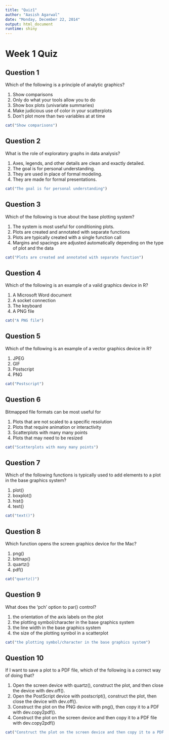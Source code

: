 ```yaml
---
title: "Quiz1"
author: "Aasish Agarwal"
date: "Monday, December 22, 2014"
output: html_document
runtime: shiny
---
```

# Week 1 Quiz

## Question 1
Which of the following is a principle of analytic graphics?

1. Show comparisons
1. Only do what your tools allow you to do
1. Show box plots (univariate summaries)
1. Make judicious use of color in your scatterplots
1. Don't plot more than two variables at at time

```r
cat("Show comparisons")
```

## Question 2
What is the role of exploratory graphs in data analysis?

1. Axes, legends, and other details are clean and exactly detailed.
1. The goal is for personal understanding.
1. They are used in place of formal modeling.
1. They are made for formal presentations.

```r
cat("The goal is for personal understanding")
```


## Question 3
Which of the following is true about the base plotting system?

1. The system is most useful for conditioning plots.
1. Plots are created and annotated with separate functions
1. Plots are typically created with a single function call
1. Margins and spacings are adjusted automatically depending on the type of plot and the data

```r
cat("Plots are created and annotated with separate function")
```


## Question 4
Which of the following is an example of a valid graphics device in R?

1. A Microsoft Word document
1. A socket connection
1. The keyboard
1. A PNG file

```r
cat("A PNG file")
```

## Question 5
Which of the following is an example of a vector graphics device in R?

1. JPEG
1. GIF
1. Postscript
1. PNG

```r
cat("Postscript")
```

## Question 6
Bitmapped file formats can be most useful for

1. Plots that are not scaled to a specific resolution
1. Plots that require animation or interactivity
1. Scatterplots with many many points
1. Plots that may need to be resized

```r
cat("Scatterplots with many many points")
```


## Question 7
Which of the following functions is typically used to add elements to a plot in the base graphics system?

1. plot()
1. boxplot()
1. hist()
1. text()

```r
cat("text()")
```

## Question 8
Which function opens the screen graphics device for the Mac?

1. png()
1. bitmap()
1. quartz()
1. pdf()

```r
cat("quartz()")
```

## Question 9
What does the 'pch' option to par() control?

1. the orientation of the axis labels on the plot
1. the plotting symbol/character in the base graphics system
1. the line width in the base graphics system
1. the size of the plotting symbol in a scatterplot

```r
cat("the plotting symbol/character in the base graphics system")
```

## Question 10
If I want to save a plot to a PDF file, which of the following is a correct way of doing that?

1. Open the screen device with quartz(), construct the plot, and then close the device with dev.off().
1. Open the PostScript device with postscript(), construct the plot, then close the device with dev.off().
1. Construct the plot on the PNG device with png(), then copy it to a PDF with dev.copy2pdf().
1. Construct the plot on the screen device and then copy it to a PDF file with dev.copy2pdf()

```r
cat("Construct the plot on the screen device and then copy it to a PDF file with dev.copy2pdf()")
```
